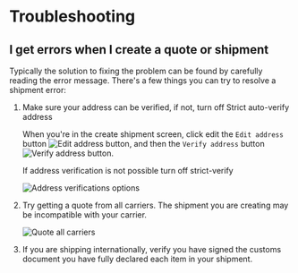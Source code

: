 # Troubleshooting

## I get errors when I create a quote or shipment

Typically the solution to fixing the problem can be found by carefully reading the error message. 
There's a few things you can try to resolve a shipment error:

1. Make sure your address can be verified, if not, turn off Strict auto-verify address


   When you're in the create shipment screen, click edit the `Edit address` button  ![Edit address button](/images/edit-address-button.png),
      and then the `Verify address` button ![Verify address button](/images/verify-address-button.png). 


   If address verification is not possible turn off strict-verify

   ![Address verifications options](/images/address-strict-verify-options.png)


2. Try getting a quote from all carriers.  The shipment you are creating may be incompatible with your carrier.

   ![Quote all carriers](/images/quote-all-carriers.png)


3. If you are shipping internationally, verify you have signed the customs document you have fully declared each item in your shipment.


